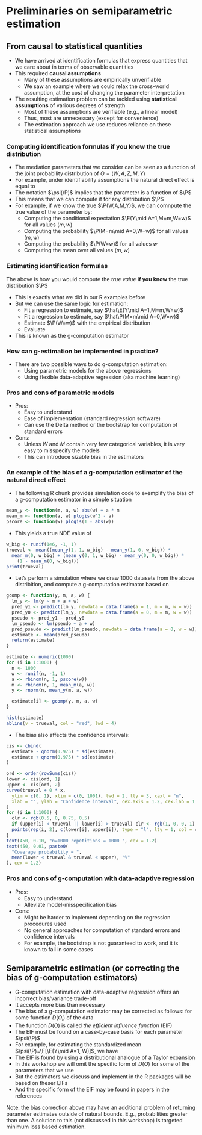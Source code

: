 # Preliminaries on semiparametric estimation

## From causal to statistical quantities

- We have arrived at identification formulas that express quantities that we
  care about in terms of observable quantities
- This required **causal assumptions**
  - Many of these assumptions are empirically unverifiable
  - We saw an example where we could relax the cross-world assumption, at the
    cost of changing the parameter interpretation
- The resulting estimation problem can be tackled using **statistical
  assumptions** of various degrees of strength
  - Most of these assumptions are verifiable (e.g., a linear model)
  - Thus, most are unnecessary (except for convenience)
  - The estimation approach we use reduces reliance on these statistical
    assumptions

### Computing identification formulas if you know the true distribution

- The mediation parameters that we consider can be
  seen as a function of the joint probability distribution of $O=(W,A,Z,M,Y)$
- For example, under identifiability assumptions the natural direct effect is
  equal to
  \begin{equation*}
    \psi(\P) =  \E[\E\{\E(Y \mid A=1, M, W) - \E(Y \mid A=0, M, W)\mid A=0,W\}]
  \end{equation*}
- The notation $\psi(\P)$ implies that the parameter is a function of $\P$
- This means that we can compute it for any distribution $\P$
- For example, if we know the true $\P(W,A,M,Y)$, we can comnpute the true value
  of the parameter by:
  - Computing the conditional expectation $\E(Y\mid A=1,M=m,W=w)$ for all values
    $(m,w)$
  - Computing the probability $\P(M=m\mid A=0,W=w)$ for all values $(m,w)$
  - Computing the probability $\P(W=w)$ for all values $w$
  - Computing the mean over all values $(m,w)$

### Estimating identification formulas

The above is how you would compute the _true value_ **if you know** the true
  distribution $\P$
  
- This is exactly what we did in our R examples before
- But we can use the same logic for estimation:
  - Fit a regression to estimate, say $\hat\E(Y\mid A=1,M=m,W=w)$
  - Fit a regression to estimate, say $\hat\P(M=m\mid A=0,W=w)$
  - Estimate $\P(W=w)$ with the empirical distribution
  - Evaluate
    \begin{equation*}
    \psi(\hat\P) =  \hat\E[\hat\E\{\hat\E(Y \mid A=1, M, W) - \hat\E(Y \mid A=0, M, W)\mid A=0,W\}]
  \end{equation*}
- This is known as the g-computation estimator 

### How can g-estimation be implemented in practice?

- There are two possible ways to do g-computation estimation:
  - Using parametric models for the above regressions
  - Using flexible data-adaptive regression (aka machine learning)

### Pros and cons of parametric models

- Pros:
  - Easy to understand
  - Ease of implementation (standard regression software)
  - Can use the Delta method or the bootstrap for computation of standard errors

- Cons:
  - Unless $W$ and $M$ contain very few categorical variables, it is very easy
    to misspecify the models
  - This can introduce sizable bias in the estimators

### An example of the bias of a g-computation estimator of the natural direct effect

- The following R chunk provides simulation code to exemplify the bias of a g-computation estimator in a simple situation
```r
mean_y <- function(m, a, w) abs(w) + a * m
mean_m <- function(a, w) plogis(w^2 - a)
pscore <- function(w) plogis(1 - abs(w))
```

- This yields a true NDE value of
```r
w_big <- runif(1e6, -1, 1)
trueval <- mean((mean_y(1, 1, w_big) - mean_y(1, 0, w_big)) *
  mean_m(0, w_big) + (mean_y(0, 1, w_big) - mean_y(0, 0, w_big)) *
    (1 - mean_m(0, w_big)))
print(trueval)
```

- Let's perform a simulation where we draw 1000 datasets from the above distribition, and compute a g-computation estimator based on
```r
gcomp <- function(y, m, a, w) {
  lm_y <- lm(y ~ m + a + w)
  pred_y1 <- predict(lm_y, newdata = data.frame(a = 1, m = m, w = w))
  pred_y0 <- predict(lm_y, newdata = data.frame(a = 0, m = m, w = w))
  pseudo <- pred_y1 - pred_y0
  lm_pseudo <- lm(pseudo ~ a + w)
  pred_pseudo <- predict(lm_pseudo, newdata = data.frame(a = 0, w = w))
  estimate <- mean(pred_pseudo)
  return(estimate)
}
```

```r
estimate <- numeric(1000)
for (i in 1:1000) {
  n <- 1000
  w <- runif(n, -1, 1)
  a <- rbinom(n, 1, pscore(w))
  m <- rbinom(n, 1, mean_m(a, w))
  y <- rnorm(n, mean_y(m, a, w))

  estimate[i] <- gcomp(y, m, a, w)
}

hist(estimate)
abline(v = trueval, col = "red", lwd = 4)
```

- The bias also affects the confidence intervals:
```r
cis <- cbind(
  estimate - qnorm(0.975) * sd(estimate),
  estimate + qnorm(0.975) * sd(estimate)
)

ord <- order(rowSums(cis))
lower <- cis[ord, 1]
upper <- cis[ord, 2]
curve(trueval + 0 * x,
  ylim = c(0, 1), xlim = c(0, 1001), lwd = 2, lty = 3, xaxt = "n",
  xlab = "", ylab = "Confidence interval", cex.axis = 1.2, cex.lab = 1.2
)
for (i in 1:1000) {
  clr <- rgb(0.5, 0, 0.75, 0.5)
  if (upper[i] < trueval || lower[i] > trueval) clr <- rgb(1, 0, 0, 1)
  points(rep(i, 2), c(lower[i], upper[i]), type = "l", lty = 1, col = clr)
}
text(450, 0.10, "n=1000 repetitions = 1000 ", cex = 1.2)
text(450, 0.01, paste0(
  "Coverage probability = ",
  mean(lower < trueval & trueval < upper), "%"
), cex = 1.2)
```

### Pros and cons of g-computation with data-adaptive regression

- Pros:
  - Easy to understand
  - Alleviate model-misspecification bias

- Cons:
  - Might be harder to implement depending on the regression procedures used
  - No general approaches for computation of standard errors and confidence
    intervals
  - For example, the bootstrap is not guaranteed to work, and it is known to
    fail in some cases


## Semiparametric estimation (or correcting the bias of g-computation estimators)

- G-computation estimation with data-adaptive regression offers an incorrect
    bias/variance trade-off
- It accepts more bias than necessary
- The bias of a g-computation estimator may be corrected as follows:
  \begin{equation*}
    \psi(\hat \P) + \frac{1}{n}\sum_{i=1}^n D(O_i)
  \end{equation*}
for some function $D(O_i)$ of the data
- The function $D(O)$ is called _the efficient influence function_ (EIF)
- The EIF must be found on a case-by-case basis for each parameter $\psi(\P)$
- For example, for estimating the standardized mean $\psi(\P)=\E[\E(Y\mid A=1,
  W)]$, we have
  \begin{equation*}
    D(O) = \frac{A}{\hat \P(A=1\mid W)}[Y - \hat\E(Y\mid A=1, W)] +
    \hat\E(Y\mid A=1, W) - \psi(\hat\P)
  \end{equation*}
- The EIF is found by using a distributional analogue of a Taylor expansion
- In this workshop we will omit the specific form of $D(O)$ for
  some of the parameters that we use
- But the estimators we discuss and implement in the R packages will be based on
  theser EIFs
- And the specific form of the EIF may be found in papers in the references

Note: the bias correction above may have an additional problem of returning parameter estimates outside of natural bounds. E.g., probabilities greater than one. A solution to this (not discussed in this workshop) is targeted minimum loss based estimation.


<!--
KER: I don't find the below helpful
-->
